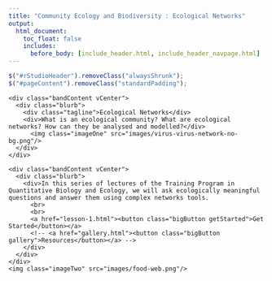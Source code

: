 ```yaml
---
title: "Community Ecology and Biodiversity : Ecological Networks"
output:
  html_document:
    toc_float: false
    includes:
      before_body: [include_header.html, include_header_navpage.html]
---
```



```js
$("#rStudioHeader").removeClass("alwaysShrunk");
$("#pageContent").removeClass("standardPadding");
```


<!--html_preserve-->

<div id="homeContent">
  <div class="band full blue first rightText">
    <div class="bandContent vCenter">
      <div class="blurb">
        <div class="tagline">Ecological Networks</div>
        <div>What is an ecological community? What are ecological networks? How can they be analysed and modelled?</div>
          <img class="imageOne" src="images/virus-virus-network-no-bg.png"/>
      </div>
    </div>
    
  </div>

  <div class="band full gray1 second leftText">
    <div class="bandContent vCenter">
      <div class="blurb">
        <div>In this series of lectures of the Training Program in Quantitative Biology and Ecology, we will ask ecologically meaningful questions and answer them using complex networks tools.
          <br> 
          <br>
          <a href="lesson-1.html"><button class="bigButton getStarted">Get Started</button></a>
          <!-- <a href="gallery.html"><button class="bigButton gallery">Resources</button></a> -->
        </div>
      </div>
    </div>
    <img class="imageTwo" src="images/food-web.png"/>
  </div>


</div>

<!--/html_preserve-->
